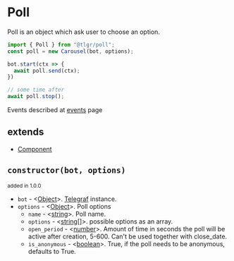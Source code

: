 # Poll

Poll is an object which ask user to choose an option.

```jsx
import { Poll } from "@tlgr/poll";
const poll = new Carousel(bot, options);

bot.start(ctx => {
  await poll.send(ctx);
})

// some time after
await poll.stop();
```

Events described at [events](./events) page

## extends

- [Component](../component/base)

## `constructor(bot, options)`

<small> added in 1.0.0 </small>

- `bot` - <[Object][object]>. [Telegraf](https://telegraf.js.org/classes/Telegraf.html) instance.
- `options` - <[Object][object]>. Poll options
  - `name` - <[string][string]>. Poll name.
  - `options` - <[string[]][array]>. possible options as an array.
  - `open_period` - <[number][number]>. Amount of time in seconds the poll will be active after creation, 5-600. Can't be used together with close_date.
  - `is_anonymous` - <[boolean][boolean]>. True, if the poll needs to be anonymous, defaults to True.

[object]: https://developer.mozilla.org/en-US/docs/Web/JavaScript/Reference/Global_Objects/Object
[array]: https://developer.mozilla.org/en-US/docs/Web/JavaScript/Reference/Global_Objects/Array
[function]: https://developer.mozilla.org/en-US/docs/Web/JavaScript/Reference/Functions
[string]: https://developer.mozilla.org/en-US/docs/Web/JavaScript/Data_structures#String_type
[boolean]: https://developer.mozilla.org/en-US/docs/Web/JavaScript/Data_structures#boolean_type
[number]: https://developer.mozilla.org/en-US/docs/Web/JavaScript/Data_structures#numeric_types
[symbol]: https://developer.mozilla.org/en-US/docs/Web/JavaScript/Data_structures#symbol_type
